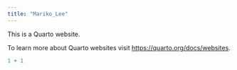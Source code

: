 ```yaml
---
title: "Mariko_Lee"
---
```


This is a Quarto website.

To learn more about Quarto websites visit <https://quarto.org/docs/websites>.

```r
1 + 1
```
